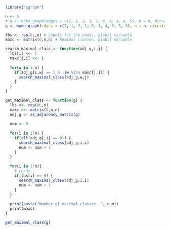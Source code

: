 ```r
library("igraph")
```

```r
n <- 6
# g <- make_graph(edges = c(2, 1, 3, 1, 1, 4, 6, 4, 4, 5), n = n, directed = TRUE)
g <- make_graph(edges = c(2, 1, 3, 1, 6, 4, 4, 5, 5, 6), n = n, directed = TRUE)

lbs <- rep(0L,n) # Labels for the nodes, global variable
maxc <- matrix(0,n,n) # Maximal classes, global variable
```


```r
search_maximal_class <- function(adj_g,i,j) {
  lbs[i] <<- 1
  maxc[j,i] <<- i
  
  for(w in 1:n) {
    if(adj_g[i,w] == 1 & !(w %in% maxc[j,])) {
      search_maximal_class(adj_g,w,j)
    }
  }
}

get_maximal_class <- function(g) {
  lbs <<- rep(0L,n)
  maxc <<- matrix(0,n,n)
  adj_g <- as_adjacency_matrix(g)
  
  num <- 0
  
  for(i in 1:n) {
    if(all(adj_g[,i] == 0)) {
      search_maximal_class(adj_g,i,i)
      num <- num + 1
    }
  }
  
  for(i in 1:n){
    # Loops
    if(lbs[i] == 0) {
      search_maximal_class(adj_g,i,i)
      num <- num + 1
    }
  }
  
  print(paste("Number of maximal classes: ", num))
  print(maxc)
}
```

```r
get_maximal_class(g)
```
